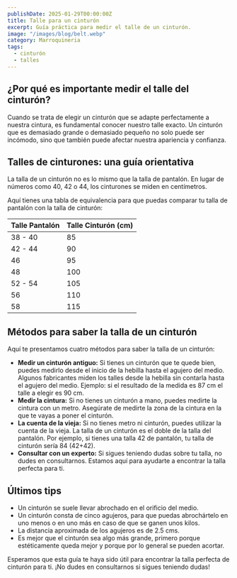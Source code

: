```yaml
---
publishDate: 2025-01-29T00:00:00Z
title: Talle para un cinturón
excerpt: Guía práctica para medir el talle de un cinturón. 
image: "/images/blog/belt.webp"
category: Marroquineria
tags:
  - cinturón
  - talles
---
```


## ¿Por qué es importante medir el talle del cinturón?

Cuando se trata de elegir un cinturón que se adapte perfectamente a nuestra cintura, es fundamental conocer nuestro talle exacto. Un cinturón que es demasiado grande o demasiado pequeño no solo puede ser incómodo, sino que también puede afectar nuestra apariencia y confianza.

## Talles de cinturones: una guía orientativa
La talla de un cinturón no es lo mismo que la talla de pantalón. En lugar de números como 40, 42 o 44, los cinturones se miden en centímetros.   

Aquí tienes una tabla de equivalencia para que puedas comparar tu talla de pantalón con la talla de cinturón:

| Talle Pantalón  | Talle Cinturón (cm) | 
|:--------------- |:------------------- |
| 38 - 40         | 85                  | 
| 42 - 44         | 90                  | 
| 46              | 95                  | 
| 48              | 100                 |
| 52 - 54         | 105                 |
| 56              | 110                 |
| 58              | 115                 |

## Métodos para saber la talla de un cinturón
Aquí te presentamos cuatro métodos para saber la talla de un cinturón:

* **Medir un cinturón antiguo:** Si tienes un cinturón que te quede bien, puedes medirlo desde el inicio de la hebilla hasta el agujero del medio. Algunos fabricantes miden los talles desde la hebilla sin contarla hasta el agujero del medio. Ejemplo: si el resultado de la medida es 87 cm el talle a 
elegir es 90 cm.
* **Medir la cintura:** Si no tienes un cinturón a mano, puedes medirte la cintura con un metro. Asegúrate de medirte la zona de la cintura en la que te vayas a poner el cinturón.
* **La cuenta de la vieja:** Si no tienes metro ni cinturón, puedes utilizar la cuenta de la vieja. La talla de un cinturón es el doble de la talla del pantalón. Por ejemplo, si tienes una talla 42 de pantalón, tu talla de cinturón sería 84 (42+42).
* **Consultar con un experto:** Si sigues teniendo dudas sobre tu talla, no dudes en consultarnos. Estamos aquí para ayudarte a encontrar la talla perfecta para ti.

## Últimos tips
* Un cinturón se suele llevar abrochado en el orificio del medio.
* Un cinturón consta de cinco agujeros, para que puedas abrochártelo en uno menos o en uno más en caso de que se ganen unos kilos.
* La distancia aproximada de los agujeros es de 2.5 cms.
* Es mejor que el cinturón sea algo más grande, primero porque estéticamente queda mejor y porque por lo general se pueden acortar.


Esperamos que esta guía te haya sido útil para encontrar la talla perfecta de cinturón para ti. ¡No dudes en consultarnos si sigues teniendo dudas!